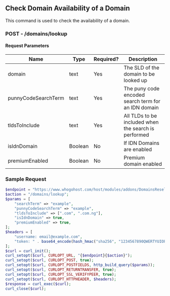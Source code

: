 ## Check Domain Availability of a Domain

This command is used to check the availability of a domain.

### POST - /domains/lookup

#### Request Parameters

| Name                 | Type   | Required? | Description                                      |
|----------------------|--------|-----------|--------------------------------------------------|
| domain               | text   | Yes       | The SLD of the domain to be looked up            |
| punnyCodeSearchTerm  | text   | Yes       | The puny code encoded search term for an IDN domain |
| tldsToInclude        | text   | Yes       | All TLDs to be included when the search is performed |
| isIdnDomain          | Boolean| No        | If IDN Domains are enabled                       |
| premiumEnabled       | Boolean| No        | Premium domain enabled                           |

### Sample Request

```php
$endpoint = "https://www.whogohost.com/host/modules/addons/DomainsReseller/api/index.php";
$action = "/domains/lookup";
$params = [
    "searchTerm" => "example",
    "punnyCodeSearchTerm" => "example",
    "tldsToInclude" => [".com", ".com.ng"],
    "isIdnDomain" => true,
    "premiumEnabled" => true,
];
$headers = [
    "username: email@example.com",
    "token: " . base64_encode(hash_hmac("sha256", "1234567890QWERTYUIOPASDFGHJKLZXCVBNM", "email@example.com:" . gmdate("y-m-d H")))
];
$curl = curl_init();
curl_setopt($curl, CURLOPT_URL, "{$endpoint}{$action}");
curl_setopt($curl, CURLOPT_POST, true);
curl_setopt($curl, CURLOPT_POSTFIELDS, http_build_query($params));
curl_setopt($curl, CURLOPT_RETURNTRANSFER, true);
curl_setopt($curl, CURLOPT_SSL_VERIFYPEER, true);
curl_setopt($curl, CURLOPT_HTTPHEADER, $headers);
$response = curl_exec($curl);
curl_close($curl);
